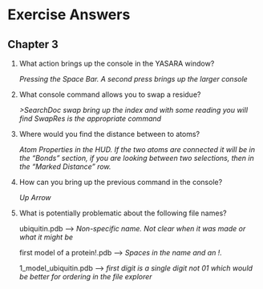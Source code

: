 # Exercise Answers

## Chapter 3 {#threekey}

  1. What action brings up the console in the YASARA window?
  
        *Pressing the Space Bar. A second press brings up the larger console*
  
  2. What console command allows you to swap a residue?
  
        *>SearchDoc swap bring up the index and with some reading you will find SwapRes is the appropriate command*
        
  3. Where would you find the distance between to atoms?
  
        *Atom Properties in the HUD. If the two atoms are connected it will be in the "Bonds" section, if you are looking between two selections, then in the "Marked Distance" row.*
  
  4. How can you bring up the previous command in the console?
  
        *Up Arrow*
  
  5. What is potentially problematic about the following file names?
  
      ubiquitin.pdb --> *Non-specific name. Not clear when it was made or what it might be*
      
      first model of a protein!.pdb --> *Spaces in the name and an !.*
      
      1_model_ubiquitin.pdb --> *first digit is a single digit not 01 which would be better for ordering in the file explorer*

